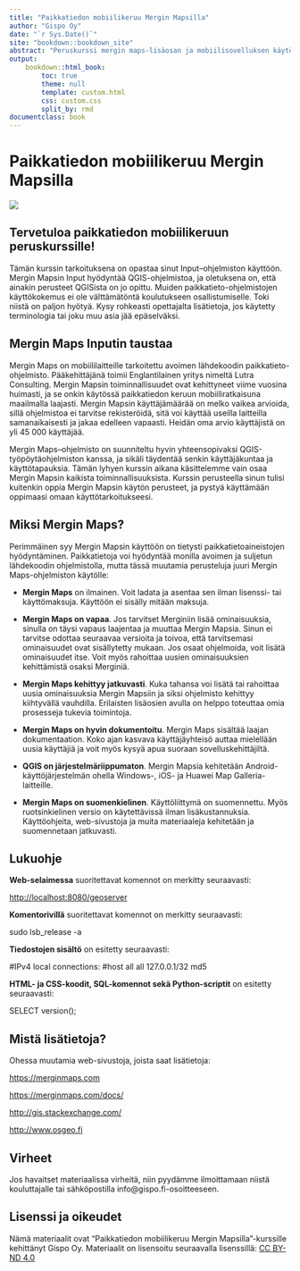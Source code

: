 ```yaml
---
title: "Paikkatiedon mobiilikeruu Mergin Mapsilla"
author: "Gispo Oy"
date: "`r Sys.Date()`"
site: "bookdown::bookdown_site"
abstract: "Peruskurssi mergin maps-lisäosan ja mobiilisovelluksen käytöstä."
output:
    bookdown::html_book:
        toc: true
        theme: null
        template: custom.html
        css: custom.css
        split_by: rmd
documentclass: book
---
```


<!-- Harjoitukset -->

# **Paikkatiedon mobiilikeruu Mergin Mapsilla**

![](img/Kansi/image1.png)

## **Tervetuloa paikkatiedon mobiilikeruun peruskurssille!**

Tämän kurssin tarkoituksena on opastaa sinut Input--ohjelmiston käyttöön. Mergin Mapsin Input hyödyntää QGIS-ohjelmistoa, ja oletuksena on, että ainakin perusteet QGISista on jo opittu. Muiden paikkatieto-ohjelmistojen käyttökokemus ei ole välttämätöntä koulutukseen osallistumiselle. Toki niistä on paljon hyötyä. Kysy rohkeasti opettajalta lisätietoja, jos käytetty terminologia tai joku muu asia jää epäselväksi.

## **Mergin Maps Inputin taustaa**

Mergin Maps on mobiililaitteille tarkoitettu avoimen lähdekoodin paikkatieto-ohjelmisto. Pääkehittäjänä toimii Englantilainen yritys nimeltä Lutra Consulting. Mergin Mapsin toiminnallisuudet ovat kehittyneet viime vuosina huimasti, ja se onkin käytössä paikkatiedon keruun mobiiliratkaisuna maailmalla laajasti. Mergin Mapsin käyttäjämäärää on melko vaikea arvioida, sillä ohjelmistoa ei tarvitse rekisteröidä, sitä voi käyttää useilla laitteilla samanaikaisesti ja jakaa edelleen vapaasti. Heidän oma arvio käyttäjistä on yli 45 000 käyttäjää.

Mergin Maps--ohjelmisto on suunniteltu hyvin yhteensopivaksi QGIS-työpöytäohjelmiston kanssa, ja sikäli täydentää senkin käyttäjäkuntaa ja käyttötapauksia. Tämän lyhyen kurssin aikana käsittelemme vain osaa Mergin Mapsin kaikista toiminnallisuuksista. Kurssin perusteella sinun tulisi kuitenkin oppia Mergin Mapsin käytön perusteet, ja pystyä käyttämään oppimaasi omaan käyttötarkoitukseesi.

## **Miksi Mergin Maps?**

Perimmäinen syy Mergin Mapsin käyttöön on tietysti paikkatietoaineistojen hyödyntäminen. Paikkatietoja voi hyödyntää monilla avoimen ja suljetun lähdekoodin ohjelmistolla, mutta tässä muutamia perusteluja juuri Mergin Maps-ohjelmiston käytölle:

-   **Mergin Maps** on ilmainen. Voit ladata ja asentaa sen ilman lisenssi- tai käyttömaksuja. Käyttöön ei sisälly mitään maksuja.

-   **Mergin Maps on vapaa**. Jos tarvitset Merginiin lisää ominaisuuksia, sinulla on täysi vapaus laajentaa ja muuttaa Mergin Mapsia. Sinun ei tarvitse odottaa seuraavaa versioita ja toivoa, että tarvitsemasi ominaisuudet ovat sisällytetty mukaan. Jos osaat ohjelmoida, voit lisätä ominaisuudet itse. Voit myös rahoittaa uusien ominaisuuksien kehittämistä osaksi Merginiä.

-   **Mergin Maps kehittyy jatkuvasti**. Kuka tahansa voi lisätä tai rahoittaa uusia ominaisuuksia Mergin Mapsiin ja siksi ohjelmisto kehittyy kiihtyvällä vauhdilla. Erilaisten lisäosien avulla on helppo toteuttaa omia prosesseja tukevia toimintoja.

-   **Mergin Maps on hyvin dokumentoitu**. Mergin Maps sisältää laajan dokumentaation. Koko ajan kasvava käyttäjäyhteisö auttaa mielellään uusia käyttäjiä ja voit myös kysyä apua suoraan sovelluskehittäjiltä.

-   **QGIS on järjestelmäriippumaton**. Mergin Mapsia kehitetään Android-käyttöjärjestelmän ohella Windows-, iOS- ja Huawei Map Galleria- laitteille.

-   **Mergin Maps on suomenkielinen**. Käyttöliittymä on suomennettu. Myös ruotsinkielinen versio on käytettävissä ilman lisäkustannuksia. Käyttöohjeita, web-sivustoja ja muita materiaaleja kehitetään ja suomennetaan jatkuvasti.

## **Lukuohje**

**Web-selaimessa** suoritettavat komennot on merkitty seuraavasti:

::: note-box
<http://localhost:8080/geoserver>
:::

**Komentorivillä** suoritettavat komennot on merkitty seuraavasti:

::: commandline-box
sudo lsb_release -a
:::

**Tiedostojen sisältö** on esitetty seuraavasti:

::: file-content-box
#IPv4 local connections: #host all all 127.0.0.1/32 md5
:::

**HTML- ja CSS-koodit, SQL-komennot sekä Python-scriptit** on esitetty seuraavasti:

::: code-box
SELECT version();
:::

## **Mistä lisätietoja?**

Ohessa muutamia web-sivustoja, joista saat lisätietoja:

::: note-box
<https://merginmaps.com>\
:::

::: note-box
<https://merginmaps.com/docs/>\
:::

::: note-box
<http://gis.stackexchange.com/>\
:::

::: note-box
<http://www.osgeo.fi>\
:::

## **Virheet**

Jos havaitset materiaalissa virheitä, niin pyydämme ilmoittamaan niistä kouluttajalle tai sähköpostilla info\@gispo.fi-osoitteeseen.

## **Lisenssi ja oikeudet**

Nämä materiaalit ovat "Paikkatiedon mobiilikeruu Mergin Mapsilla"-kurssille kehittänyt Gispo Oy. Materiaalit on lisensoitu seuraavalla lisenssillä: [CC BY-ND 4.0](https://creativecommons.org/licenses/by-nd/4.0/)
